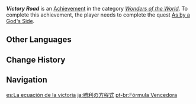 {{Achievement Infobox
|id           = 84083
|order id     = 5062
|category     = Wonders of the World
|description  = Finish the preparations required to put that plan into action.
|requirements = Complete ''[[As by a God's Side]]''.
|primogems    = 5
|hidden       = 1
|type         = Quest
|quest        = Akasha Pulses, the Kalpa Flame Rises
}}
'''''Victory Road''''' is an [[Achievement]] in the category ''[[Wonders of the World]]''. To complete this achievement, the player needs to complete the quest [[As by a God's Side]].
<!--
==Trivia==
-->
==Other Languages==
{{Other Languages
|en      = Victory Road
|zhs     = 胜利的方程式
|zhs_rm  = Shènglì de Fāngchéngshì
|zht     = 勝利的方程式
|zht_rm  = Shènglì de Fāngchéngshì
|zh_tl   = 
|ja      = 勝利の方程式
|ja_rm   = Shouri no Houteishiki
|ja_tl   = Victory Formula
|ko      = 승리의 방정식
|ko_rm   = Seungri-ui Bangjeongsik
|ko_tl   = Equation of Victory
|es      = La ecuación de la victoria
|es_tl   = The Equation of Victory
|fr      = Vers la victoire et au-delà
|fr_tl   = To Victory and Beyond
|ru      = Дорога победы
|ru_tl   = Victory Road
|th      = สูตรสำเร็จ
|th_rm   = 
|th_tl   = 
|vi      = Công Thức Chiến Thắng
|vi_tl   = 
|de      = Die Formel für den Sieg
|de_tl   = The Formula For Victory
|id      = Jalan Menuju Kemenangan
|id_tl   = Road to Victory
|pt      = Fórmula Vencedora
|pt_tl   = 
|tr      = Zafere Giden Yol
|tr_tl   = The Road Leading to Victory
|it      = La strada della vittoria
|it_tl   = The Road of the Victory
}}

==Change History==
{{Change History|3.2}}
<!--
==References==
{{Reflist}}
-->
==Navigation==
{{Achievement Navbox}}

[[es:La ecuación de la victoria]]
[[ja:勝利の方程式]]
[[pt-br:Fórmula Vencedora]]